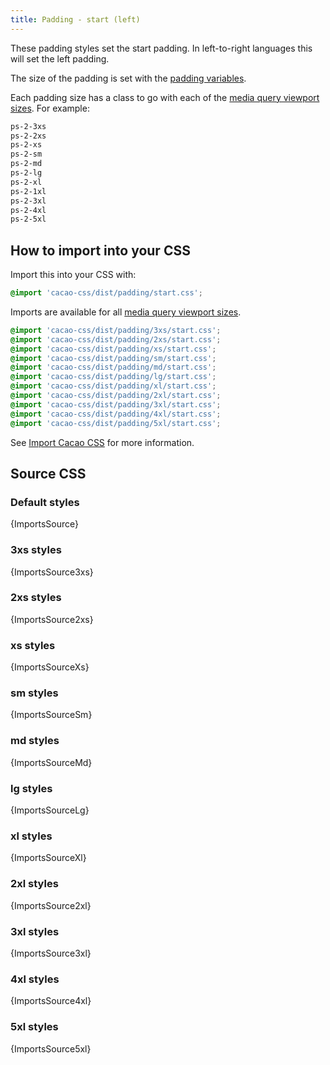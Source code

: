 ```yaml
---
title: Padding - start (left)
---
```


These padding styles set the start padding. In left-to-right languages this will set the left padding.

The size of the padding is set with the [padding variables](/styles/padding/variables).

Each padding size has a class to go with each of the [media query viewport sizes](/styles/media#viewport-media-queries). For example:

```css
ps-2-3xs
ps-2-2xs
ps-2-xs
ps-2-sm
ps-2-md
ps-2-lg
ps-2-xl
ps-2-1xl
ps-2-3xl
ps-2-4xl
ps-2-5xl
```


## How to import into your CSS

Import this into your CSS with:

```css
@import 'cacao-css/dist/padding/start.css';
```

Imports are available for all [media query viewport sizes](/styles/media#viewport-media-queries).

```css
@import 'cacao-css/dist/padding/3xs/start.css';
@import 'cacao-css/dist/padding/2xs/start.css';
@import 'cacao-css/dist/padding/xs/start.css';
@import 'cacao-css/dist/padding/sm/start.css';
@import 'cacao-css/dist/padding/md/start.css';
@import 'cacao-css/dist/padding/lg/start.css';
@import 'cacao-css/dist/padding/xl/start.css';
@import 'cacao-css/dist/padding/2xl/start.css';
@import 'cacao-css/dist/padding/3xl/start.css';
@import 'cacao-css/dist/padding/4xl/start.css';
@import 'cacao-css/dist/padding/5xl/start.css';
```

See [Import Cacao CSS](/import) for more information.

## Source CSS

<!-- markdownlint-disable -->

### Default styles

<CodeBlock language="css" title="padding/start.css">{ImportsSource}</CodeBlock>

### 3xs styles

<CodeBlock language="css" title="padding/3xs/start.css">{ImportsSource3xs}</CodeBlock>

### 2xs styles

<CodeBlock language="css" title="padding/2xs/start.css">{ImportsSource2xs}</CodeBlock>

### xs styles

<CodeBlock language="css" title="padding/xs/start.css">{ImportsSourceXs}</CodeBlock>

### sm styles

<CodeBlock language="css" title="padding/sm/start.css">{ImportsSourceSm}</CodeBlock>

### md styles

<CodeBlock language="css" title="padding/md/start.css">{ImportsSourceMd}</CodeBlock>

### lg styles

<CodeBlock language="css" title="padding/lg/start.css">{ImportsSourceLg}</CodeBlock>

### xl styles

<CodeBlock language="css" title="padding/xl/start.css">{ImportsSourceXl}</CodeBlock>

### 2xl styles

<CodeBlock language="css" title="padding/2xl/start.css">{ImportsSource2xl}</CodeBlock>

### 3xl styles

<CodeBlock language="css" title="padding/3xl/start.css">{ImportsSource3xl}</CodeBlock>

### 4xl styles

<CodeBlock language="css" title="padding/4xl/start.css">{ImportsSource4xl}</CodeBlock>

### 5xl styles

<CodeBlock language="css" title="padding/5xl/start.css">{ImportsSource5xl}</CodeBlock>
